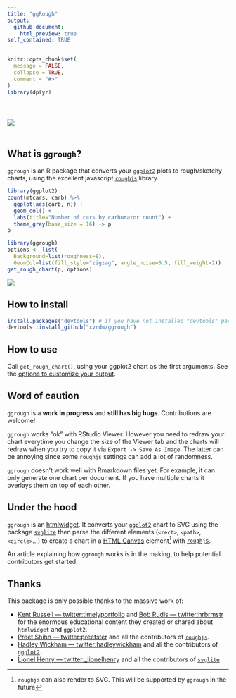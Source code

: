 ```yaml
---
title: "ggRough"
output:
  github_document:
    html_preview: true
self_contained: TRUE
---
```


<!-- README.md is generated from README.Rmd. Please edit that file -->

```r
knitr::opts_chunk$set(
  message = FALSE,
  collapse = TRUE,
  comment = "#>"
)
library(dplyr)
```


<img style="margin:40px 0 20px 0;" src="https://raw.githubusercontent.com/xvrdm/ggrough/master/docs/reference/figures/title.png" />

## What is `ggrough`?

`ggrough` is an R package that converts your [`ggplot2`](http://ggplot2.tidyverse.org) plots to rough/sketchy charts, using the excellent javascript [`roughjs`](http://roughjs.com) library.

```r
library(ggplot2)
count(mtcars, carb) %>%
  ggplot(aes(carb, n)) +
  geom_col() + 
  labs(title="Number of cars by carburator count") + 
  theme_grey(base_size = 16) -> p 
p
```

```r
library(ggrough)
options <- list(
  Background=list(roughness=8),
  GeomCol=list(fill_style="zigzag", angle_noise=0.5, fill_weight=2))
get_rough_chart(p, options)
```

![](https://raw.githubusercontent.com/xvrdm/ggrough/master/man/figures/homepage_eg.png)

## How to install

```r
install.packages("devtools") # if you have not installed "devtools" package
devtools::install_github("xvrdm/ggrough")
```

## How to use

Call `get_rough_chart()`, using your ggplot2 chart as the first arguments. See the [options to customize your output](https://xvrdm.github.io/ggrough/articles/Customize%20chart.html).

## Word of caution

`ggrough` is a **work in progress** and **still has big bugs**. Contributions are welcome!

`ggrough` works "ok" with RStudio Viewer. However you need to redraw your chart everytime you change the size of the Viewer tab and the charts will redraw when you try to copy it via `Export -> Save As Image`. The latter can be annoying since some `roughjs` settings can add a lot of randomness. 

`ggrough` doesn't work well with Rmarkdown files yet. For example, it can only generate one chart per document. If you have multiple charts it overlays them on top of each other.

## Under the hood

`ggrough` is an [htmlwidget](http://htmlwidgets.org). It converts your [`ggplot2`](http://ggplot2.tidyverse.org) chart to SVG using the package [`svglite`](http://r-lib.github.io/svglite/) then parse the different elements (`<rect>`, `<path>`, `<circle>`...) to create a chart in a [HTML Canvas](https://developer.mozilla.org/en-US/docs/Web/API/Canvas_API/Tutorial) element^[`roughjs` can also render to SVG. This will be supported by `ggrough` in the future] with [`roughjs`](http://roughjs.com). 

An article explaining how `ggrough` works is in the making, to help potential contributors get started.

## Thanks

This package is only possible thanks to the massive work of:

- [Kent Russell — twitter:timelyportfolio](https://twitter.com/timelyportfolio) and [Bob Rudis — twitter:hrbrmstr](https://twitter.com/hrbrmstr) for the enormous educational content they created or shared about `htmlwidget` and `ggplot2`.
- [Preet Shihn — twitter:preetster](https://twitter.com/preetster) and all the contributors of [`roughjs`](http://roughjs.com).
- [Hadley Wickham — twitter:hadleywickham](https://twitter.com/hadleywickham) and all the contributors of [`ggplot2`](http://ggplot2.tidyverse.org).
- [Lionel Henry — twitter:_lionelhenry](https://twitter.com/_lionelhenry) and all the contributors of [`svglite`](http://r-lib.github.io/svglite/)
